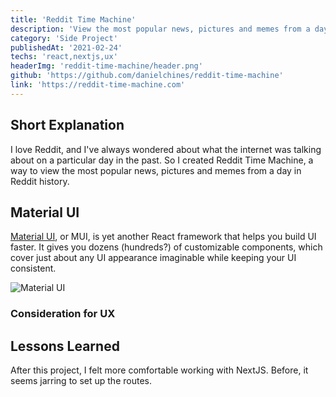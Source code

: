 ```yaml
---
title: 'Reddit Time Machine'
description: 'View the most popular news, pictures and memes from a day in Reddit history.'
category: 'Side Project'
publishedAt: '2021-02-24'
techs: 'react,nextjs,ux'
headerImg: 'reddit-time-machine/header.png'
github: 'https://github.com/danielchines/reddit-time-machine'
link: 'https://reddit-time-machine.com'
---
```


<HeaderImage
  src='/images/reddit-time-machine/header.png'
  alt='reddit time machine'
  width={1200}
  height={1020}
/>

## Short Explanation

I love Reddit, and I've always wondered about what the internet was talking about on a particular day in the past. So I created Reddit Time Machine, a way to view the most popular news, pictures and memes from a day in Reddit history.

## Material UI

[Material UI](https://mui.com/), or MUI, is yet another React framework that helps you build UI faster. It gives you dozens (hundreds?) of customizable components, which cover just about any UI appearance imaginable while keeping your UI consistent.

<Image
  src='/images/reddit-time-machine/mui.gif'
  alt='Material UI'
  width={600}
  height={337}
/>

### Consideration for UX

## Lessons Learned

After this project, I felt more comfortable working with NextJS.
Before, it seems jarring to set up the routes.
